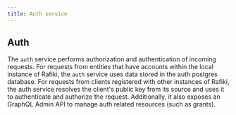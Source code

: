 ```yaml
---
title: Auth service
---
```


## Auth

The `auth` service performs authorization and authentication of incoming requests. For requests from entities that have accounts within the local instance of Rafiki, the `auth` service uses data stored in the auth postgres database. For requests from clients registered with other instances of Rafiki, the auth service resolves the client's public key from its source and uses it to authenticate and authorize the request. Additionally, it also exposes an GraphQL Admin API to manage auth related resources (such as grants).

